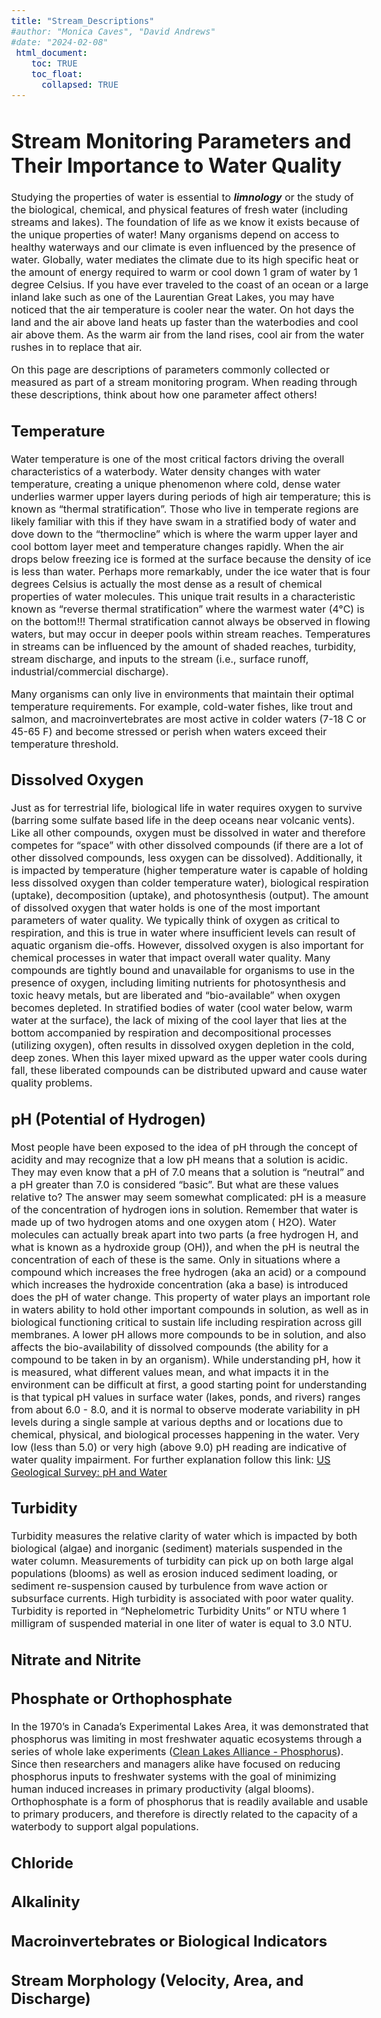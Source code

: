 ```yaml
---
title: "Stream_Descriptions"
#author: "Monica Caves", "David Andrews"
#date: "2024-02-08"
 html_document:
    toc: TRUE
    toc_float:
      collapsed: TRUE
---
```

<style type = "text/css">
  body{
  font-size: 12pt;
  }
</style>

# Stream Monitoring Parameters and Their Importance to Water Quality

Studying the properties of water is essential to _**limnology**_ or the study of the biological, chemical, and physical features of fresh water (including streams and lakes). The foundation of life as we know it exists because of the unique properties of water! Many organisms depend on access to healthy waterways and our climate is even influenced by the presence of water. Globally, water mediates the climate due to its high specific heat or the amount of energy required to warm or cool down 1 gram of water by 1 degree Celsius. If you have ever traveled to the coast of an ocean or a large inland lake such as one of the Laurentian Great Lakes, you may have noticed that the air temperature is cooler near the water. On hot days the land and the air above land heats up faster than the waterbodies and cool air above them. As the warm air from the land rises, cool air from the water rushes in to replace that air.

On this page are descriptions of parameters commonly collected or measured as part of a stream monitoring program. When reading through these descriptions, think about how one parameter affect others!

## Temperature

Water temperature is one of the most critical factors driving the overall characteristics of a waterbody. Water density changes with water temperature, creating a unique phenomenon where cold, dense water underlies warmer upper layers during periods of high air temperature; this is known as "thermal stratification". Those who live in temperate regions are likely familiar with this if they have swam in a stratified body of water and dove down to the "thermocline" which is where the warm upper layer and cool bottom layer meet and temperature changes rapidly. When the air drops below freezing ice is formed at the surface because the density of ice is less than water. Perhaps more remarkably, under the ice water that is four degrees Celsius is actually the most dense as a result of chemical properties of water molecules. This unique trait results in a characteristic known as "reverse thermal stratification" where the warmest water (4°C) is on the bottom!!! Thermal stratification cannot always be observed in flowing waters, but may occur in deeper pools within stream reaches. Temperatures in streams can be influenced by the amount of shaded reaches, turbidity, stream discharge, and inputs to the stream (i.e., surface runoff, industrial/commercial discharge). 

Many organisms can only live in environments that maintain their optimal temperature requirements. For example, cold-water fishes, like trout and salmon, and macroinvertebrates are most active in colder waters (7-18 C or 45-65 F) and become stressed or perish when waters exceed their temperature threshold. 

## Dissolved Oxygen

Just as for terrestrial life, biological life in water requires oxygen to survive (barring some sulfate based life in the deep oceans near volcanic vents). Like all other compounds, oxygen must be dissolved in water and therefore competes for "space" with other dissolved compounds (if there are a lot of other dissolved compounds, less oxygen can be dissolved). Additionally, it is impacted by temperature (higher temperature water is capable of holding less dissolved oxygen than colder temperature water), biological respiration (uptake), decomposition (uptake), and photosynthesis (output). The amount of dissolved oxygen that water holds is one of the most important parameters of water quality. We typically think of oxygen as critical to respiration, and this is true in water where insufficient levels can result of aquatic organism die-offs. However, dissolved oxygen is also important for chemical processes in water that impact overall water quality. Many compounds are tightly bound and unavailable for organisms to use in the presence of oxygen, including limiting nutrients for photosynthesis and toxic heavy metals, but are liberated and "bio-available" when oxygen becomes depleted. In stratified bodies of water (cool water below, warm water at the surface), the lack of mixing of the cool layer that lies at the bottom accompanied by respiration and decompositional processes (utilizing oxygen), often results in dissolved oxygen depletion in the cold, deep zones. When this layer mixed upward as the upper water cools during fall, these liberated compounds can be distributed upward and cause water quality problems. 

## pH (Potential of Hydrogen)

Most people have been exposed to the idea of pH through the concept of acidity and may recognize that a low pH means that a solution is acidic. They may even know that a pH of 7.0 means that a solution is "neutral" and a pH greater than 7.0 is considered "basic". But what are these values relative to? The answer may seem somewhat complicated: pH is a measure of the concentration of hydrogen ions in solution. Remember that water is made up of two hydrogen atoms and one oxygen atom ( H2O). Water molecules can actually break apart into two parts (a free hydrogen H, and what is known as a hydroxide group (OH)), and when the pH is neutral the concentration of each of these is the same. Only in situations where a compound which increases the free hydrogen (aka an acid) or a compound which increases the hydroxide concentration (aka a base) is introduced does the pH of water change. This property of water plays an important role in waters ability to hold other important compounds in solution, as well as in biological functioning critical to sustain life including respiration across gill membranes. A lower pH allows more compounds to be in solution, and also affects the bio-availability of dissolved compounds (the ability for a compound to be taken in by an organism). While understanding pH, how it is measured, what different values mean, and what impacts it in the environment can be difficult at first, a good starting point for understanding is that typical pH values in surface water (lakes, ponds, and rivers) ranges from about 6.0 - 8.0, and it is normal to observe moderate variability in pH levels during a single sample at various depths and or locations due to chemical, physical, and biological processes happening in the water. Very low (less than 5.0) or very high (above 9.0) pH reading are indicative of water quality impairment. For further explanation follow this link: [US Geological Survey: pH and Water]("https://www.usgs.gov/special-topics/water-science-school/science/ph-and-water")

## Turbidity

Turbidity measures the relative clarity of water which is impacted by both biological (algae) and inorganic (sediment) materials suspended in the water column. Measurements of turbidity can pick up on both large algal populations (blooms) as well as erosion induced sediment loading, or sediment re-suspension caused by turbulence from wave action or subsurface currents. High turbidity is associated with poor water quality. Turbidity is reported in "Nephelometric Turbidity Units" or NTU where 1 milligram of suspended material in one liter of water is equal to 3.0 NTU. 

## Nitrate and Nitrite



## Phosphate or Orthophosphate

In the 1970's in Canada's Experimental Lakes Area, it was demonstrated that phosphorus was limiting in most freshwater aquatic ecosystems through a series of whole lake experiments ([Clean Lakes Alliance - Phosphorus]("https://www.cleanlakesalliance.org/phosphorus/")). Since then researchers and managers alike have focused on reducing phosphorus inputs to freshwater systems with the goal of minimizing human induced increases in primary productivity (algal blooms). Orthophosphate is a form of phosphorus that is readily available and usable to primary producers, and therefore is directly related to the capacity of a waterbody to support algal populations.  

## Chloride

## Alkalinity

## Macroinvertebrates or Biological Indicators

## Stream Morphology (Velocity, Area, and Discharge)